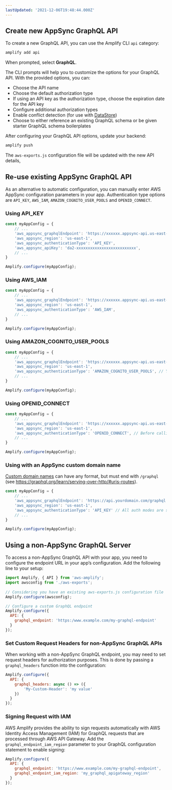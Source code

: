 ```yaml
---
lastUpdated: '2021-12-06T19:48:44.000Z'
---
```

## Create new AppSync GraphQL API

To create a new GraphQL API, you can use the Amplify CLI `api` category:

```bash
amplify add api
```

When prompted, select **GraphQL**.

The CLI prompts will help you to customize the options for your GraphQL API. With the provided options, you can:
- Choose the API name
- Choose the default authorization type
- If using an API key as the authorization type, choose the expiration date for the API key
- Configure additional authorization types
- Enable conflict detection (for use with [DataStore](/lib/datastore/getting-started))
- Choose to either reference an existing GraphQL schema or be given starter GraphQL schema boilerplates

After configuring your GraphQL API options, update your backend:

```bash
amplify push
```

The `aws-exports.js` configuration file will be updated with the new API details, 

## Re-use existing AppSync GraphQL API

As an alternative to automatic configuration, you can manually enter AWS AppSync configuration parameters in your app. Authentication type options are `API_KEY`, `AWS_IAM`, `AMAZON_COGNITO_USER_POOLS` and `OPENID_CONNECT`.

### Using API_KEY

```javascript
const myAppConfig = {
    // ...
    'aws_appsync_graphqlEndpoint': 'https://xxxxxx.appsync-api.us-east-1.amazonaws.com/graphql',
    'aws_appsync_region': 'us-east-1',
    'aws_appsync_authenticationType': 'API_KEY',
    'aws_appsync_apiKey': 'da2-xxxxxxxxxxxxxxxxxxxxxxxxxx',
    // ...
}

Amplify.configure(myAppConfig);
```

### Using AWS_IAM

```javascript
const myAppConfig = {
    // ...
    'aws_appsync_graphqlEndpoint': 'https://xxxxxx.appsync-api.us-east-1.amazonaws.com/graphql',
    'aws_appsync_region': 'us-east-1',
    'aws_appsync_authenticationType': 'AWS_IAM',
    // ...
}

Amplify.configure(myAppConfig);
```

### Using AMAZON_COGNITO_USER_POOLS

```javascript
const myAppConfig = {
    // ...
    'aws_appsync_graphqlEndpoint': 'https://xxxxxx.appsync-api.us-east-1.amazonaws.com/graphql',
    'aws_appsync_region': 'us-east-1',
    'aws_appsync_authenticationType': 'AMAZON_COGNITO_USER_POOLS', // You have configured Auth with Amazon Cognito User Pool ID and Web Client Id
    // ...
}

Amplify.configure(myAppConfig);
```

### Using OPENID_CONNECT

```javascript
const myAppConfig = {
    // ...
    'aws_appsync_graphqlEndpoint': 'https://xxxxxx.appsync-api.us-east-1.amazonaws.com/graphql',
    'aws_appsync_region': 'us-east-1',
    'aws_appsync_authenticationType': 'OPENID_CONNECT', // Before calling API.graphql(...) is required to do Auth.federatedSignIn(...) check authentication guide for details.
    // ...
}

Amplify.configure(myAppConfig);
```

### Using with an AppSync custom domain name

[Custom domain names](https://docs.aws.amazon.com/appsync/latest/devguide/custom-domain-name.html) can have any format, but must end with `/graphql` (see https://graphql.org/learn/serving-over-http/#uris-routes).

```javascript
const myAppConfig = {
    // ...
    'aws_appsync_graphqlEndpoint': 'https://api.yourdomain.com/graphql',
    'aws_appsync_region': 'us-east-1',
    'aws_appsync_authenticationType': 'API_KEY' // All auth modes are supported
    // ...
}

Amplify.configure(myAppConfig);
```


## Using a non-AppSync GraphQL Server

To access a non-AppSync GraphQL API with your app, you need to configure the endpoint URL in your app’s configuration. Add the following line to your setup:

```js
import Amplify, { API } from 'aws-amplify';
import awsconfig from './aws-exports';
 
// Considering you have an existing aws-exports.js configuration file 
Amplify.configure(awsconfig);

// Configure a custom GraphQL endpoint
Amplify.configure({
  API: {
    graphql_endpoint: 'https:/www.example.com/my-graphql-endpoint'
  }
});
```

### Set Custom Request Headers for non-AppSync GraphQL APIs

When working with a non-AppSync GraphQL endpoint, you may need to set request headers for authorization purposes. This is done by passing a `graphql_headers` function into the configuration:

```js
Amplify.configure({
  API: {
    graphql_headers: async () => ({
        'My-Custom-Header': 'my value'
    })
  }
});
```

### Signing Request with IAM

AWS Amplify provides the ability to sign requests automatically with AWS Identity Access Management (IAM) for GraphQL requests that are processed through AWS API Gateway. Add the `graphql_endpoint_iam_region` parameter to your GraphQL configuration statement to enable signing:

```js
Amplify.configure({
  API: {
    graphql_endpoint: 'https://www.example.com/my-graphql-endpoint',
    graphql_endpoint_iam_region: 'my_graphql_apigateway_region'
  }
});
```
